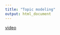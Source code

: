 ```yaml
---
title: "Topic modeling"
output: html_document
---
```


[video](https://www.youtube.com/watch?v=dibIduoz-X0)